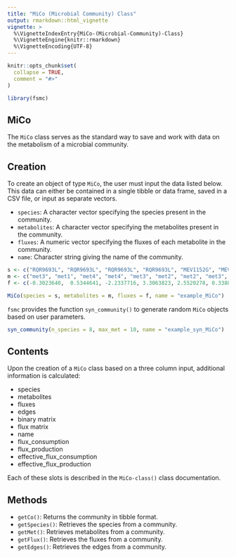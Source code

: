 ```yaml
---
title: "MiCo (Microbial Community) Class"
output: rmarkdown::html_vignette
vignette: >
  %\VignetteIndexEntry{MiCo-(Microbial-Community)-Class}
  %\VignetteEngine{knitr::rmarkdown}
  %\VignetteEncoding{UTF-8}
---
```


```r
knitr::opts_chunk$set(
  collapse = TRUE,
  comment = "#>"
)
```

```r
library(fsmc)
```

## MiCo

The `MiCo` class serves as the standard way to save and work with data on the metabolism of a microbial community. 

## Creation 
To create an object of type `MiCo`, the user must input the data listed below. This data can either be contained in a single tibble or data frame, saved in a CSV file, or input as separate vectors.

- `species`: A character vector specifying the species present in the community.
- `metabolites`: A character vector specifying the metabolites present in the community.
- `fluxes`: A numeric vector specifying the fluxes of each metabolite in the community.
- `name`: Character string giving the name of the community.

```r
s <- c("RQR9693L", "RQR9693L", "RQR9693L", "RQR9693L", "MEV1152G", "MEV1152G", "MEV1152G", "XIQ2234Q", "XIQ2234Q", "XIQ2234Q")
m <- c("met3", "met1", "met4", "met4", "met3", "met2", "met2", "met3", "met4", "met1")
f <- c(-0.3023640,  0.5344641, -2.2337716, 3.3063823, 2.5520278, 0.3388498, -1.8460633, -1.3043675, -0.4788769,  0.6027292)

MiCo(species = s, metabolites = m, fluxes = f, name = "example_MiCo")
```

`fsmc` provides the function `syn_community()` to generate random `MiCo` objects based on user parameters. 

```r
syn_community(n_species = 8, max_met = 10, name = "example_syn_MiCo")
```


## Contents

Upon the creation of a `MiCo` class based on a three column input, additional information is calculated:

- species
- metabolites
- fluxes
- edges
- binary matrix
- flux matrix 
- name
- flux_consumption
- flux_production
- effective_flux_consumption
- effective_flux_production

Each of these slots is described in the `MiCo-class()` class documentation.


## Methods 
- `getCo()`: Returns the community in tibble format.
- `getSpecies()`: Retrieves the species from a community.
- `getMet()`: Retrieves metabolites from a community.
- `getFlux()`: Retrieves the fluxes from a community.
- `getEdges()`: Retrieves the edges from a community.


